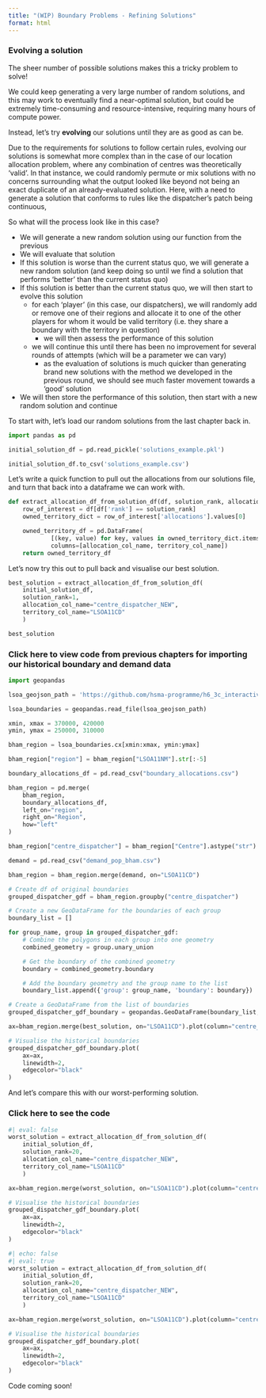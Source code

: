 ```yaml
---
title: "(WIP) Boundary Problems - Refining Solutions"
format: html
---
```



### Evolving a solution

The sheer number of possible solutions makes this a tricky problem to solve!

We could keep generating a very large number of random solutions, and this may work to eventually find a near-optimal solution, but could be extremely time-consuming and resource-intensive, requiring many hours of compute power.

Instead, let's try **evolving** our solutions until they are as good as can be.

:::{.callout-note}
Due to the requirements for solutions to follow certain rules, evolving our solutions is somewhat more complex than in the case of our location allocation problem, where any combination of centres was theoretically 'valid'. In that instance, we could randomly permute or mix solutions with no concerns surrounding what the output looked like beyond not being an exact duplicate of an already-evaluated solution. Here, with a need to generate a solution that conforms to rules like the dispatcher's patch being continuous,
:::

So what will the process look like in this case?

- We will generate a new random solution using our function from the previous
- We will evaluate that solution
- If this solution is worse than the current status quo, we will generate a new random solution (and keep doing so until we find a solution that performs 'better' than the current status quo)
- If this solution is better than the current status quo, we will then start to evolve this solution
    - for each 'player' (in this case, our dispatchers), we will randomly add or remove one of their regions and allocate it to one of the other players for whom it would be valid territory (i.e. they share a boundary with the territory in question)
        - we will then assess the performance of this solution
    - we will continue this until there has been no improvement for several rounds of attempts (which will be a parameter we can vary)
        - as the evaluation of solutions is much quicker than generating brand new solutions with the method we developed in the previous round, we should see much faster movement towards a 'good' solution
- We will then store the performance of this solution, then start with a new random solution and continue


To start with, let's load our random solutions from the last chapter back in.

```python
import pandas as pd

initial_solution_df = pd.read_pickle('solutions_example.pkl')

initial_solution_df.to_csv('solutions_example.csv')
```

Let's write a quick function to pull out the allocations from our solutions file, and turn that back into a dataframe we can work with.

```python
def extract_allocation_df_from_solution_df(df, solution_rank, allocation_col_name, territory_col_name):
    row_of_interest = df[df['rank'] == solution_rank]
    owned_territory_dict = row_of_interest['allocations'].values[0]

    owned_territory_df = pd.DataFrame(
            [(key, value) for key, values in owned_territory_dict.items() for value in values],
            columns=[allocation_col_name, territory_col_name])
    return owned_territory_df
```

Let's now try this out to pull back and visualise our best solution.

```python
best_solution = extract_allocation_df_from_solution_df(
    initial_solution_df,
    solution_rank=1,
    allocation_col_name="centre_dispatcher_NEW",
    territory_col_name="LSOA11CD"
    )

best_solution
```

:::{.callout-note collapse="true"}
### Click here to view code from previous chapters for importing our historical boundary and demand data

```python
import geopandas

lsoa_geojson_path = 'https://github.com/hsma-programme/h6_3c_interactive_plots_travel/raw/main/h6_3c_interactive_plots_travel/example_code/LSOA_2011_Boundaries_Super_Generalised_Clipped_BSC_EW_V4.geojson'

lsoa_boundaries = geopandas.read_file(lsoa_geojson_path)

xmin, xmax = 370000, 420000
ymin, ymax = 250000, 310000

bham_region = lsoa_boundaries.cx[xmin:xmax, ymin:ymax]

bham_region["region"] = bham_region["LSOA11NM"].str[:-5]

boundary_allocations_df = pd.read_csv("boundary_allocations.csv")

bham_region = pd.merge(
    bham_region,
    boundary_allocations_df,
    left_on="region",
    right_on="Region",
    how="left"
)

bham_region["centre_dispatcher"] = bham_region["Centre"].astype("str") + '-' + bham_region["Dispatcher"].astype("str")

demand = pd.read_csv("demand_pop_bham.csv")

bham_region = bham_region.merge(demand, on="LSOA11CD")

# Create df of original boundaries
grouped_dispatcher_gdf = bham_region.groupby("centre_dispatcher")

# Create a new GeoDataFrame for the boundaries of each group
boundary_list = []

for group_name, group in grouped_dispatcher_gdf:
    # Combine the polygons in each group into one geometry
    combined_geometry = group.unary_union

    # Get the boundary of the combined geometry
    boundary = combined_geometry.boundary

    # Add the boundary geometry and the group name to the list
    boundary_list.append({'group': group_name, 'boundary': boundary})

# Create a GeoDataFrame from the list of boundaries
grouped_dispatcher_gdf_boundary = geopandas.GeoDataFrame(boundary_list, geometry='boundary', crs=bham_region.crs)

```
:::

```python
ax=bham_region.merge(best_solution, on="LSOA11CD").plot(column="centre_dispatcher_NEW")

# Visualise the historical boundaries
grouped_dispatcher_gdf_boundary.plot(
    ax=ax,
    linewidth=2,
    edgecolor="black"
)
```

And let's compare this with our worst-performing solution.

:::{.callout-tip collapse="true"}
### Click here to see the code
```python
#| eval: false
worst_solution = extract_allocation_df_from_solution_df(
    initial_solution_df,
    solution_rank=20,
    allocation_col_name="centre_dispatcher_NEW",
    territory_col_name="LSOA11CD"
    )

ax=bham_region.merge(worst_solution, on="LSOA11CD").plot(column="centre_dispatcher_NEW")

# Visualise the historical boundaries
grouped_dispatcher_gdf_boundary.plot(
    ax=ax,
    linewidth=2,
    edgecolor="black"
)
```
:::

```python
#| echo: false
#| eval: true
worst_solution = extract_allocation_df_from_solution_df(
    initial_solution_df,
    solution_rank=20,
    allocation_col_name="centre_dispatcher_NEW",
    territory_col_name="LSOA11CD"
    )

ax=bham_region.merge(worst_solution, on="LSOA11CD").plot(column="centre_dispatcher_NEW")

# Visualise the historical boundaries
grouped_dispatcher_gdf_boundary.plot(
    ax=ax,
    linewidth=2,
    edgecolor="black"
)
```

:::{.callout-tip}
Code coming soon!
:::
